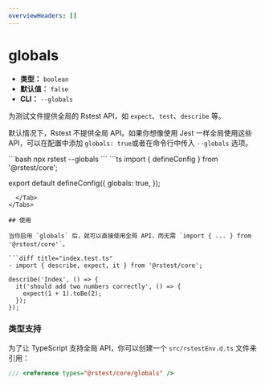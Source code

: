 ```yaml
---
overviewHeaders: []
---
```


# globals

- **类型：** `boolean`
- **默认值：** `false`
- **CLI：** `--globals`

为测试文件提供全局的 Rstest API，如 `expect`、`test`、`describe` 等。

默认情况下，Rstest 不提供全局 API。如果你想像使用 Jest 一样全局使用这些 API，可以在配置中添加 `globals: true`或者在命令行中传入 `--globals` 选项。


<Tabs defaultValue='rstest.config.ts'>
  <Tab label="CLI">
  ```bash
  npx rstest --globals 
  ```
  </Tab>
  <Tab label="rstest.config.ts">
```ts
import { defineConfig } from '@rstest/core';

export default defineConfig({
  globals: true,
});
```
  </Tab>
</Tabs>

## 使用

当你启用 `globals` 后，就可以直接使用全局 API，而无需 `import { ... } from '@rstest/core'`。

```diff title="index.test.ts"
- import { describe, expect, it } from '@rstest/core';

describe('Index', () => {
  it('should add two numbers correctly', () => {
    expect(1 + 1).toBe(2);
  });
});
```

### 类型支持

为了让 TypeScript 支持全局 API，你可以创建一个 `src/rstestEnv.d.ts` 文件来引用：

```ts title=rstestEnv.d.ts
/// <reference types="@rstest/core/globals" />
```
